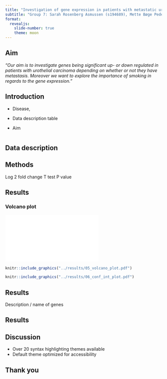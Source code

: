 ```yaml
---
title: "Investigation of gene expression in patients with metastatic urothelial carcinoma"
subtitle: "Group 7: Sarah Rosenberg Asmussen (s194689),	Mette Bøge Pedersen (s194679),	Caroline Amalie Bastholm Jensen (s213427), Jaime Noguera Piera (s233773), Yassine Turki (s231735)"
format:
  revealjs: 
    slide-number: true
    theme: moon
---
```


## Aim

*"Our aim is to investigate genes being significant up- or down regulated in patients with urothelial carcinoma depending on whether or not they have metastasis. Moreover we want to explore the importance of smoking in regards to the gene expression."*

## Introduction

-   Disease,

-   Data description table

-   Aim

```r

```

## Data description

## Methods

Log 2 fold change T test P value

## Results

### Volcano plot

![](../results/05_volcano_plot.pdf)

```r
knitr::include_graphics("../results/05_volcano_plot.pdf")
```

```r
knitr::include_graphics("../results/06_conf_int_plot.pdf")
```

## Results

Description / name of genes

## Results

## Discussion

-   Over 20 syntax highlighting themes available
-   Default theme optimized for accessibility

## Thank you
